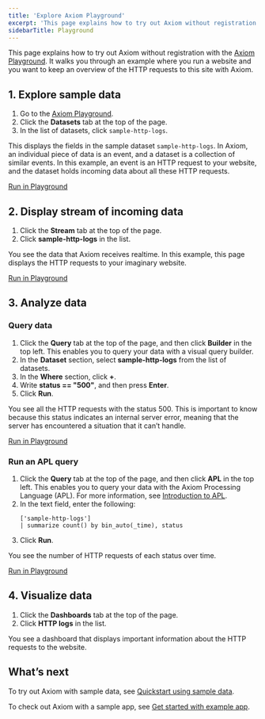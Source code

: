 ```yaml
---
title: 'Explore Axiom Playground'
excerpt: 'This page explains how to try out Axiom without registration with the Axiom Playground.'
sidebarTitle: Playground
---
```


This page explains how to try out Axiom without registration with the [Axiom Playground](https://play.axiom.co/). It walks you through an example where you run a website and you want to keep an overview of the HTTP requests to this site with Axiom.

## 1. Explore sample data

1. Go to the [Axiom Playground](https://play.axiom.co/).
1. Click the **Datasets** tab at the top of the page.
1. In the list of datasets, click `sample-http-logs`.

This displays the fields in the sample dataset `sample-http-logs`. In Axiom, an individual piece of data is an event, and a dataset is a collection of similar events. In this example, an event is an HTTP request to your website, and the dataset holds incoming data about all these HTTP requests.

[Run in Playground](https://play.axiom.co/axiom-play-qf1k/datasets/sample-http-logs)

## 2. Display stream of incoming data

1. Click the **Stream** tab at the top of the page.
1. Click **sample-http-logs** in the list.

You see the data that Axiom receives realtime. In this example, this page displays the HTTP requests to your imaginary website.

[Run in Playground](https://play.axiom.co/axiom-play-qf1k/stream/sample-http-logs)

## 3. Analyze data

### Query data

1. Click the **Query** tab at the top of the page, and then click **Builder** in the top left. This enables you to query your data with a visual query builder.
1. In the **Dataset** section, select **sample-http-logs** from the list of datasets.
1. In the **Where** section, click **+**.
1. Write **status == "500"**, and then press **Enter**.
1. Click **Run**.

You see all the HTTP requests with the status 500. This is important to know because this status indicates an internal server error, meaning that the server has encountered a situation that it can’t handle.

[Run in Playground](https://play.axiom.co/axiom-play-qf1k/query?initForm=%7B%22apl%22%3A%22%5B'sample-http-logs'%5D%20%7C%20where%20status%20%3D%3D%20'500'%22%7D)

### Run an APL query

1. Click the **Query** tab at the top of the page, and then click **APL** in the top left. This enables you to query your data with the Axiom Processing Language (APL). For more information, see [Introduction to APL](/apl/introduction).
1. In the text field, enter the following:
    ```kusto
    ['sample-http-logs']
    | summarize count() by bin_auto(_time), status
    ```
1. Click **Run**.

You see the number of HTTP requests of each status over time.

[Run in Playground](https://play.axiom.co/axiom-play-qf1k/query?initForm=%7B%22apl%22%3A%22%5B'sample-http-logs'%5D%20%7C%20summarize%20count()%20by%20bin_auto(_time)%2C%20status%22%7D)

## 4. Visualize data

1. Click the **Dashboards** tab at the top of the page.
1. Click **HTTP logs** in the list.

You see a dashboard that displays important information about the HTTP requests to the website.

## What’s next

To try out Axiom with sample data, see [Quickstart using sample data](/getting-started-guide/quickstart-using-sample-data).

To check out Axiom with a sample app, see [Get started with example app](/getting-started-guide/get-started-example-app).